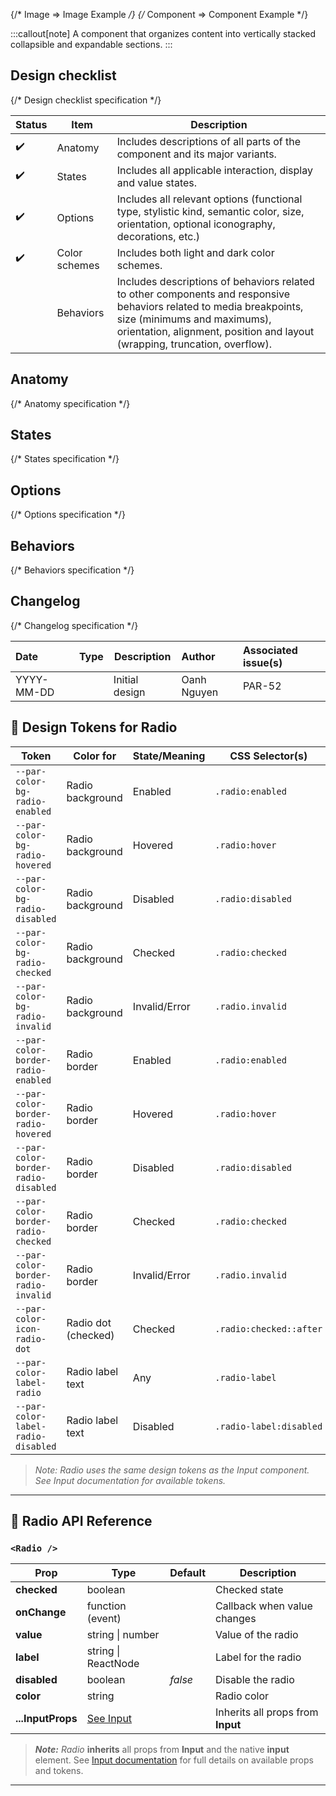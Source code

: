 
{/* Image => Image Example */}
{/* Component => Component Example */}

:::callout[note]
A component that organizes content into vertically stacked collapsible and expandable sections.
:::

## Design checklist <span id="design-checklist"></span>

{/* Design checklist specification */}

| Status | Item          | Description                                                                                                                                                                                                                       |
| ------ | ------------- | --------------------------------------------------------------------------------------------------------------------------------------------------------------------------------------------------------------------------------- |
| ✔️     | Anatomy       | Includes descriptions of all parts of the component and its major variants.                                                                                                                                                       |
| ✔️     | States        | Includes all applicable interaction, display and value states.                                                                                                                                                                    |
| ✔️     | Options       | Includes all relevant options (functional type, stylistic kind, semantic color, size, orientation, optional iconography, decorations, etc.)                                                                                       |
| ✔️     | Color schemes | Includes both light and dark color schemes.                                                                                                                                                                                       |
|        | Behaviors     | Includes descriptions of behaviors related to other components and responsive behaviors related to media breakpoints, size (minimums and maximums), orientation, alignment, position and layout (wrapping, truncation, overflow). |

## Anatomy <span id="anatomy"></span>

{/* Anatomy specification */}

## States <span id="states"></span>

{/* States specification */}

## Options <span id="options"></span>

{/* Options specification */}

## Behaviors <span id="behaviors"></span>

{/* Behaviors specification */}

## Changelog <span id="changelog"></span>

{/* Changelog specification */}

| Date       | Type                                                     | Description    | Author      | Associated issue(s) |
| :--------- | :------------------------------------------------------- | -------------- | :---------- | :------------------ |
| YYYY-MM-DD | <Badge size='sm' kind='glass' color='cyan' label="new"/> | Initial design | Oanh Nguyen | PAR-52              |

## 🎨 Design Tokens for Radio

| **Token**                              | **Color for**                | **State/Meaning**         | **CSS Selector(s)** |
|---------------------------------------- | ---------------------------- | ------------------------- | ------------------- |
| `--par-color-bg-radio-enabled`          | Radio background             | Enabled                   | `.radio:enabled` |
| `--par-color-bg-radio-hovered`          | Radio background             | Hovered                   | `.radio:hover` |
| `--par-color-bg-radio-disabled`         | Radio background             | Disabled                  | `.radio:disabled` |
| `--par-color-bg-radio-checked`          | Radio background             | Checked                   | `.radio:checked` |
| `--par-color-bg-radio-invalid`          | Radio background             | Invalid/Error             | `.radio.invalid` |
| `--par-color-border-radio-enabled`      | Radio border                 | Enabled                   | `.radio:enabled` |
| `--par-color-border-radio-hovered`      | Radio border                 | Hovered                   | `.radio:hover` |
| `--par-color-border-radio-disabled`     | Radio border                 | Disabled                  | `.radio:disabled` |
| `--par-color-border-radio-checked`      | Radio border                 | Checked                   | `.radio:checked` |
| `--par-color-border-radio-invalid`      | Radio border                 | Invalid/Error             | `.radio.invalid` |
| `--par-color-icon-radio-dot`            | Radio dot (checked)          | Checked                   | `.radio:checked::after` |
| `--par-color-label-radio`               | Radio label text             | Any                       | `.radio-label` |
| `--par-color-label-radio-disabled`      | Radio label text             | Disabled                  | `.radio-label:disabled` |

> _Note: Radio uses the same design tokens as the Input component. See Input documentation for available tokens._

---

## 🧩 Radio API Reference

### `<Radio />`

| **Prop**          | **Type**                  | **Default** | **Description**                   |
| ----------------- | ------------------------- | ----------- | --------------------------------- |
| **checked**       | boolean                   |             | Checked state                     |
| **onChange**      | function (event)          |             | Callback when value changes       |
| **value**         | string \| number          |             | Value of the radio                |
| **label**         | string \| ReactNode       |             | Label for the radio               |
| **disabled**      | boolean                   | _false_     | Disable the radio                 |
| **color**         | string                    |             | Radio color                       |
| **...InputProps** | [See Input](../BaseInput) |             | Inherits all props from **Input** |

> **_Note:_** _Radio_ **inherits** all props from **Input** and the native **input** element. See [Input documentation](../BaseInput) for full details on available props and tokens.

---
